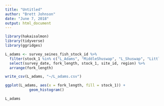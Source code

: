 ```yaml
---
title: "Untitled"
author: "Brett Johnson"
date: "June 7, 2018"
output: html_document
---
```


```r

library(hakaisalmon)
library(tidyverse)
library(ggridges)
```

```r
L_adams <- survey_seines_fish_stock_id %>% 
  filter(stock_1 %in% c("L_Adams", "MiddleShuswap", "L_Shuswap", "Little")) %>% 
  select(survey_date, fork_length, stock_1, site_id, region) %>% 
  arrange(fork_length)

write_csv(L_adams, "~/L_adams.csv")

ggplot(L_adams, aes(x = fork_length, fill = stock_1)) +
           geom_histogram()

L_adams

```

